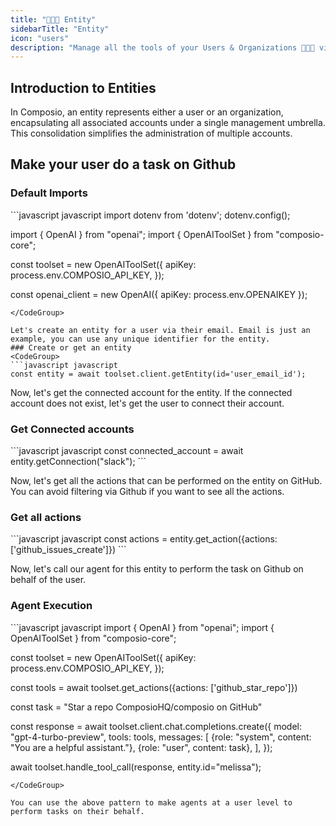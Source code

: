 ```yaml
---
title: "🧑‍🤝‍🧑 Entity"
sidebarTitle: "Entity"
icon: "users"
description: "Manage all the tools of your Users & Organizations 🧑‍🤝‍🧑 via entities"
---
```


## Introduction to Entities

In Composio, an entity represents either a user or an organization, encapsulating all associated accounts under a single management umbrella. 
This consolidation simplifies the administration of multiple accounts.


## Make your user do a task on Github


### Default Imports
<CodeGroup>
```javascript javascript
import dotenv from 'dotenv';
dotenv.config();

import { OpenAI } from "openai";
import { OpenAIToolSet } from "composio-core";


const toolset = new OpenAIToolSet({
    apiKey: process.env.COMPOSIO_API_KEY,
});

const openai_client = new OpenAI({
    apiKey: process.env.OPENAIKEY
});
```
</CodeGroup>

Let's create an entity for a user via their email. Email is just an example, you can use any unique identifier for the entity.
### Create or get an entity
<CodeGroup>
```javascript javascript
const entity = await toolset.client.getEntity(id='user_email_id');
```
</CodeGroup>

Now, let's get the connected account for the entity. If the connected account does not exist, let's get the user to connect their account.
### Get Connected accounts 
<CodeGroup>
```javascript javascript
const connected_account  = await entity.getConnection("slack");
```
</CodeGroup>

Now, let's get all the actions that can be performed on the entity on GitHub. You can avoid filtering via Github if you want to see all the actions.
### Get all actions
<CodeGroup>
```javascript javascript
const actions = entity.get_action({actions: ['github_issues_create']})
```
</CodeGroup>

Now, let's call our agent for this entity to perform the task on Github on behalf of the user.
### Agent Execution
<CodeGroup>
```javascript javascript
import { OpenAI } from "openai";
import { OpenAIToolSet } from "composio-core";

const toolset = new OpenAIToolSet({
    apiKey: process.env.COMPOSIO_API_KEY,
});

const tools = await toolset.get_actions({actions: ['github_star_repo']})

const task = "Star a repo ComposioHQ/composio on GitHub"

const response = await toolset.client.chat.completions.create({
    model: "gpt-4-turbo-preview",
    tools: tools,
    messages: [
        {role: "system", content: "You are a helpful assistant."},
        {role: "user", content: task},
    ],
});

await toolset.handle_tool_call(response, entity.id="melissa");
```
</CodeGroup>

You can use the above pattern to make agents at a user level to perform tasks on their behalf.
